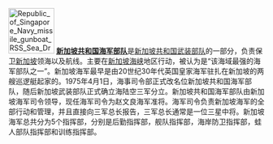 [[File:Republic_of_Singapore_Navy_missile_gunboat_RSS_Sea_Dragon_(P78)_at_Changi_Naval_Base,_Singapore_-_20070527.jpg|90px]]
'''[[新加坡共和国海军部队|新加坡共和国海军部队]]'''是[[新加坡共和国武装部队|新加坡共和国武装部队]]的一部分，负责保卫[[新加坡|新加坡]]领海以及航线。主要在[[新加坡海峡|新加坡海峡]]地区行动，被认为是“该海域最强的海军部队之一”。新加坡海军最早是由20世纪30年代英国皇家海军驻扎在新加坡的两艘巡逻艇起家的。1975年4月1日，海事司令部正式改名位新加坡共和国海军部队，随后新加坡武装部队正式确立海陆空三军分立。新加坡共和国海军部队由新加坡海军司令领导，现任海军司令为赵文良海军准将。海军司令负责新加坡海军的全部行动和管理，并且直接向三军总长报告，三军总长通常是一位三星中将。新加坡海军总共分为5个指挥部，分别是后勤指挥部，舰队指挥部，海岸防卫指挥部，蛙人部队指挥部和训练指挥部。